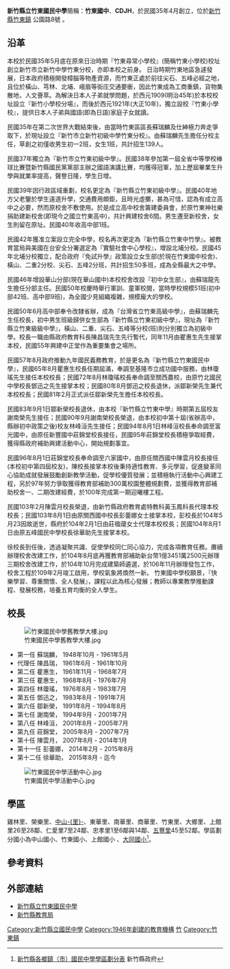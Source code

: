 {{Infobox School
| name        = 新竹縣立竹東國民中學
| other_name  = Zhudong Junior High School
| image       = [[File:竹東國民中學.jpg|235px]]
| motto       = 
| established = [[中華民國|民國]]三十五年
| type        = 縣立，[[國民中學|國民中學]]
| religion    = 
| affiliation = 
| district    = [[台灣|台灣]][[新竹縣|新竹縣]]
| grades      = 三年制國民中學
| president   = 
| principal   = 徐華助
| dean        = 
| college     = 
| house       = 
| sc          =
| cs          =  
| faculty     = 
| free_label   = 校別
| free_text    = 男女合校
| staff       = 
| students    = 850人<ref>[http://academic.hchs.hc.edu.tw/notestentry/%E7%AB%B9%E8%8B%97%E5%8D%80%E5%90%84%E5%9C%8B%E4%B8%AD%E4%BA%BA%E6%95%B8%E8%A1%A8.xls 竹苗區各國中人數表] 新竹高中教務處</ref>
| athletics   = 
| conference  = 
| colors      = 
| mascot      = 
| magazine    = 
| address     = {{flagicon|TWN}}[[新竹縣|新竹縣]][[竹東鎮|竹東鎮]]商華里公園路8號
| area        = 
| campus      = 郊區
| tel         = 
| fax         =  
| mail        = 
| website     = https://cdjh.hcc.edu.tw/
}}

'''新竹縣立竹東國民中學'''簡稱：'''竹東國中'''、'''CDJH'''，於民國35年4月創立，位於[[新竹縣|新竹縣]][[竹東鎮|竹東鎮]]
公園路8號 。

== 沿革 ==
本校於民國35年5月底在原來日治時期『竹東尋常小學校』(簡稱竹東小學校)校址創立新竹市立新竹中學竹東分校，亦即本校之前身。
日治時期竹東地區急遽發展，日本政府積極開發樟腦等物產資源，而竹東正處於前往尖石、五峰必經之地，且位於橫山、芎林、北埔、峨眉等街庄交通要衝，因此竹東成為工商重鎮，貨物集散地，人文薈萃。為解決日本人子弟就學問題，於西元1909(明治45年)於本校校址設立『新竹小學校分場』，而後於西元1921年(大正10年)，獨立設校『竹東小學校』，提供日本人子弟與國語(即為日語)家庭子女就讀。

民國35年在第二次世界大戰結束後，由當時竹東區區長蘇瑞麟及仕紳極力奔走爭取下，於現址設立『新竹市立新竹初級中學竹東分校』。由蘇瑞麟先生擔任分校主任，草創之初僅收男生初一2班，女生1班，共計招生139人。

民國37年獨立為『新竹市立竹東初級中學』。民國38年參加第一屆全省中等學校棒球比賽暨新竹縣國民黨黨部主辦之國語演講比賽，均獲得冠軍，加上歷屆畢業生升學與就業率提高，聲譽日隆，學生日增。

民國39年因行政區域重劃，校名更定為『新竹縣立竹東初級中學』。民國40年地方父老鑒於學生遠道升學，交通費用頗鉅，且時光虛擲，甚為可惜，認為有成立高中之必要，然而原校舍不敷使用。於是成立高中校舍籌建委員會，於原竹東神社樂捐助建新校舍(即現今之國立竹東高中)，共計興建校舍6間。男生遷至新校舍，女生則留在原址。民國40年收高中部1班。

民國42年獲准立案設立完全中學，校名再次更定為『新竹縣立竹東中竹學』。被教育當局與美國在台安全分署選定為『實驗社會中心學校』，增設北埔分校。民國45年北埔分校獨立，配合政府『免試升學』政策設立女生部(於現在竹東國中校舍)、橫山、二重2分校、尖石、五峰2分班，共計招生50多班，成為全縣最大之中學。

民國46年增設華山分部(現在華山國中)本校校舍改設『初中女生部』，由蘇瑞龍先生擔任分部主任。民國50年校慶時舉行軍訓、童軍校閱，當時學校規模51班(初中部42班、高中部9班)，為全國少見組織複雜，規模龐大的學校。

民國50年6月高中部奉令改隸省辦，成為『台灣省立竹東高級中學』，由蘇瑞麟先生任校長，初中男生班級歸併女生部為『新竹縣立竹東初級中學』，現址為『新竹縣立竹東級級中學』，橫山、二重、尖石、五峰等分校(班)則分別獨立為初級中學。校長一職由縣政府教育科長陳昌瑞先生先行暫代，同年11月由瞿惠生先生接掌本校，民國55年興建中正堂作為重要集會之場所。

民國57年8月政府推動九年國民義務教育，於是更名為『新竹縣立竹東國民中學』，民國65年8月瞿惠生校長任期屆滿，奉調至基隆市立成功國中服務，由林瓊瑤先生接任本校校長；民國72年8月林瓊瑤校長奉命調至關西農校，由原竹北國民中學校長鄧迅之先生接掌本校；民國80年8月鄧迅之校長退休，派鄒新榮先生兼代本校校長；民國81年2月正式派任鄒新榮先生擔任本校校長。

民國83年9月1日鄒新榮校長退休，由本校『新竹縣立竹東中學』時期第五屆校友謝南榮先生接任；民國90年9月謝南榮校長榮退，由本校初中第十屆(省辦高中，縣辦初中政策之後)校友林峰洹先生接任；民國94年8月1日林峰洹校長奉命調至富光國中，由原任新豐國中莊錦堂校長接任，民國95年莊錦堂校長積極爭取經費，獲得縣政府補助興建活動中心，開始規劃事宜。

民國96年8月1日莊錦堂校長奉命調至六家國中，由原任關西國中陳雲月校長接任(本校初中第四屆校友)，陳校長接掌本校後秉持適性教育、多元學習，促進變革同心協助成就發展鼓勵創新教學活動，促學校優質發展；並積極執行活動中心興建工程，另於97年努力爭取獲得教育部補助300萬校園整體規劃費，並獲得教育部補助校舍一、二期改建經費，於100年完成第一期迎曦樓工程。

民國103年2月陳雲月校長榮退，由新竹縣政府教育處特教科黃玉鳳科長代理本校校長；民國103年8月1日由原關西國中校長彭蕾娜女士接掌本校，彭校長於104年5月23因故逝世，縣府於104年2月1日由莊楹蕿女士代理本校校長；民國104年8月1日由原五峰國民中學校長徐華助先生接掌本校。

徐校長到任後，透過凝聚共識、促使學校同仁同心協力，完成各項教育任務。賡續辦理校舍改建工作，於104年8月底再獲教育部補助新台幣1億3451萬2500元辦理三期校舍改建工作，於104年10月完成建築師遴選，於106年11月辦理發包工作，校舍工程於109年2月竣工啟用，學校氣象將煥然一新。
竹東國中學校願景，『快樂學習、尊重關懷、全人發展』，課程以此為核心發展；教師以專業教學推動課程、發展校務，培養五育均衡的全人學生。

== 校長 ==
[[File:竹東國民中學舊教學大樓.jpg|thumb]]
*第一任 蘇瑞麟， 1948年10月 - 1961年5月
*代理任 陳昌瑞， 1961年6月 - 1961年10月
*第二任 瞿惠生， 1961年11月 - 1968年7月
*第三任 瞿惠生， 1968年8月 - 1976年7月
*第四任 林瓊瑤， 1976年8月 - 1983年7月
*第五任 鄧迅之， 1983年8月 - 1991年7月
*第六任 鄒新榮， 1991年8月 - 1994年8月
*第七任 謝南榮， 1994年9月 - 2001年7月
*第八任 林峰洹， 2001年8月 - 2005年7月
*第九任 莊錦堂， 2005年8月 - 2007年7月
*第十任 陳雲月， 2007年8月 - 2014年1月
*第十一任 彭蕾娜， 2014年2月 - 2015年8月
*第十二任 徐華助， 2015年8月 - 迄今

[[File:竹東國民中學活動中心.jpg|thumb]]

== 學區 ==
雞林里、榮樂里、[[中山里_(新竹縣)|中山-{里}-]]、東華里、南華里、商華里、竹東里、大鄉里、上館里26至28鄰、仁愛里7至24鄰、忠孝里1至6鄰與14鄰、[[五豐里|五豐里]]45至52鄰。學區劃分國小為中山國小、竹東國小、上館國小  、[[新竹縣竹東鎮大同國民小學|大同國小]]<ref>[http://w3.hsinchu.gov.tw/_upload/Post/9451/%E6%96%B0%E7%AB%B9%E7%B8%A3%E5%90%84%E9%84%89%E9%8E%AE%EF%BC%88%E5%B8%82%EF%BC%89%E5%9C%8B%E6%B0%91%E4%B8%AD%E5%AD%B8%E5%AD%B8%E5%8D%80%E5%8A%83%E5%88%86%E8%A1%A898%5B1%5D.4.20.doc 新竹縣各鄉鎮（市）國民中學學區劃分表] {{Wayback|url=http://w3.hsinchu.gov.tw/_upload/Post/9451/%E6%96%B0%E7%AB%B9%E7%B8%A3%E5%90%84%E9%84%89%E9%8E%AE%EF%BC%88%E5%B8%82%EF%BC%89%E5%9C%8B%E6%B0%91%E4%B8%AD%E5%AD%B8%E5%AD%B8%E5%8D%80%E5%8A%83%E5%88%86%E8%A1%A898%5B1%5D.4.20.doc |date=20160304200720 }} 新竹縣政府</ref>。

== 參考資料 ==
{{reflist}}

== 外部連結 ==
{{Commonscat|Zhudong Junior High School}}
*[http://www.cdjh.hcc.edu.tw/ 新竹縣立竹東國民中學] {{Wayback|url=http://www.cdjh.hcc.edu.tw/ |date=20200624024125 }}
*[https://web.archive.org/web/20131203091532/http://www.hsinchu.gov.tw/modules/v4_about/office/default.asp?uid=401 新竹縣教育局]



[[Category:新竹縣立國民中學|Category:新竹縣立國民中學]]
[[Category:1946年創建的教育機構|Category:1946年創建的教育機構]]
[[Category:臺灣原住民實驗教育與重點學校|竹]]
[[Category:竹東鎮|Category:竹東鎮]]
